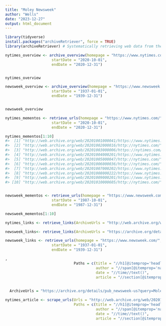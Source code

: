 ```yaml
---
title: "Moley Newsweek"
author: "Wells"
date: "2023-12-27"
output: html_document
---
```


```r
library(tidyverse)
install.packages("archiveRetriever", force = TRUE)
library(archiveRetriever) # Systematically retrieving web data from the Internet Archive
```

```r
nytimes_overview <- archive_overview(homepage = "https://www.nytimes.com/",
                     startDate = "2020-10-01",
                     endDate = "2020-12-31")


nytimes_overview

```


```r
newsweek_overview <- archive_overview(homepage = "https://www.newsweek.com/",
                     startDate = "1937-01-01",
                     endDate = "1939-12-31")


newsweek_overview

```


```r
nytimes_mementos <- retrieve_urls(homepage = "https://www.nytimes.com/",
                     startDate = "2020-10-01",
                     endDate = "2020-12-31")

nytimes_mementos[1:10]
#>  [1] "http://web.archive.org/web/20201001000041/https://www.nytimes.com/"
#>  [2] "http://web.archive.org/web/20201002000016/http://nytimes.com/"     
#>  [3] "http://web.archive.org/web/20201003000006/https://nytimes.com/"    
#>  [4] "http://web.archive.org/web/20201004000201/https://www.nytimes.com/"
#>  [5] "http://web.archive.org/web/20201005000047/http://nytimes.com/"     
#>  [6] "http://web.archive.org/web/20201006000036/http://nytimes.com/"     
#>  [7] "http://web.archive.org/web/20201007000202/https://www.nytimes.com/"
#>  [8] "http://web.archive.org/web/20201008000222/https://www.nytimes.com/"
#>  [9] "http://web.archive.org/web/20201009000201/https://www.nytimes.com/"
#> [10] "http://web.archive.org/web/20201010000605/http://nytimes.com/"



```


```r
newsweek_mementos <- retrieve_urls(homepage = "https://www.newsweek.com/",
                     startDate = "1987-10-01",
                     endDate = "1987-12-31")

newsweek_mementos[1:10]


```

```r
nytimes_links <- retrieve_links(ArchiveUrls = "http://web.archive.org/web/20201001000041/https://www.nytimes.com/")

```


```r

newsweek_links<- retrieve_links(ArchiveUrls = "https://archive.org/details/sim_newsweek-us_1937-04-03_9_14")

newsweek_links <- retrieve_urls(homepage = "https://www.newsweek.com/",
                     startDate = "1937-01-01",
                     endDate = "1939-12-31")

,
                               Paths = c(title = "//h1[@itemprop='headline']",
                                         author = "//span[@itemprop='name']",
                                         date = "//time//text()",
                                         article = "//section[@itemprop='articleBody']//p"))
  
  
  ArchiveUrls = "https://archive.org/details/pub_newsweek-us?query=Moley&sin=TXT&page=2&sort=-date&and%5B%5D=year%3A%5B1937+TO+1940%5D")
```


```r

nytimes_article <- scrape_urls(Urls = "http://web.archive.org/web/20201001004918/https://www.nytimes.com/2020/09/30/opinion/biden-trump-2020-debate.html",
                               Paths = c(title = "//h1[@itemprop='headline']",
                                         author = "//span[@itemprop='name']",
                                         date = "//time//text()",
                                         article = "//section[@itemprop='articleBody']//p"))

```